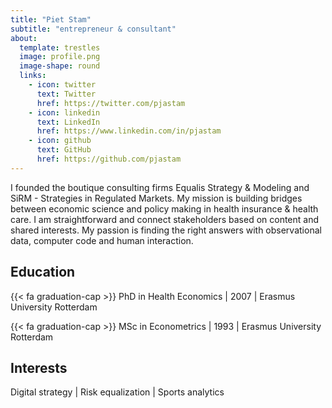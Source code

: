 ```yaml
---
title: "Piet Stam"
subtitle: "entrepreneur & consultant"
about:
  template: trestles
  image: profile.png
  image-shape: round
  links:
    - icon: twitter
      text: Twitter
      href: https://twitter.com/pjastam
    - icon: linkedin
      text: LinkedIn
      href: https://www.linkedin.com/in/pjastam
    - icon: github
      text: GitHub
      href: https://github.com/pjastam
---
```


I founded the boutique consulting firms Equalis Strategy & Modeling and SiRM - Strategies in Regulated Markets. My mission is building bridges between economic science and policy making in health insurance & health care. I am straightforward and connect stakeholders based on content and shared interests. My passion is finding the right answers with observational data, computer code and human interaction.

## Education

{{< fa graduation-cap >}} PhD in Health Economics | 2007 | Erasmus University Rotterdam

{{< fa graduation-cap >}} MSc in Econometrics | 1993 | Erasmus University Rotterdam

## Interests

Digital strategy \| Risk equalization \| Sports analytics
